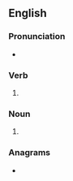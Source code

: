 ==English==

===Pronunciation===
* {{IPA|/ˈbɹaʊzɪz/|lang=en}}

===Verb===
{{head|en|verb form}}

# {{en-third-person singular of|browse}}

===Noun===
{{head|en|noun plural form}}

# {{plural of|browse|lang=en}}

===Anagrams===
* {{anagrams|en|Bowsers|bowsers}}